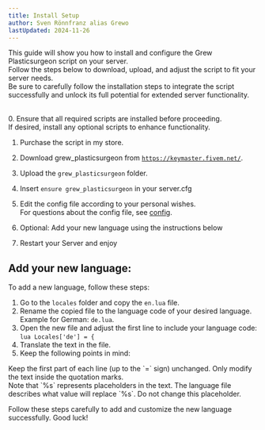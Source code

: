 ```yaml
---
title: Install Setup
author: Sven Rönnfranz alias Grewo
lastUpdated: 2024-11-26
---
```


This guide will show you how to install and configure the Grew Plasticsurgeon script on your server.<br/>
Follow the steps below to download, upload, and adjust the script to fit your server needs.<br/>
Be sure to carefully follow the installation steps to integrate the script successfully and unlock its full potential for extended server functionality.<br/>
<br/>

<Steps>
  0. Ensure that all required scripts are installed before proceeding.<br/>
     If desired, install any optional scripts to enhance functionality.

  1. Purchase the script in my store.
  
  2. Download grew_plasticsurgeon from <a href="https://keymaster.fivem.net/" target="_blank">`https://keymaster.fivem.net/`</a>.

  3. Upload the `grew_plasticsurgeon` folder.

  4. Insert `ensure grew_plasticsurgeon` in your server.cfg

  5. Edit the config file according to your personal wishes.<br/>
     For questions about the config file, see <a href="/grew_plasticsurgeon/config" target="_self">config</a>.

  6. Optional: Add your new language using the instructions below

  7. Restart your Server and enjoy
</Steps>

## Add your new language:
To add a new language, follow these steps:
<Steps>
  1. Go to the `locales` folder and copy the `en.lua` file.
  2. Rename the copied file to the language code of your desired language. Example for German: `de.lua`.
  3. Open the new file and adjust the first line to include your language code: `lua Locales['de'] = {`
  4. Translate the text in the file.
  5. Keep the following points in mind:
</Steps>

<Aside type="caution">
  Keep the first part of each line (up to the `=` sign) unchanged. Only modify the text inside the quotation marks.
</Aside>
<Aside type="caution">
  Note that `%s` represents placeholders in the text. The language file describes what value will replace `%s`. Do not change this placeholder.
</Aside>

Follow these steps carefully to add and customize the new language successfully. Good luck!
